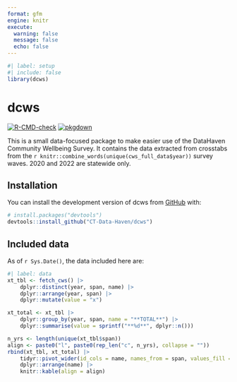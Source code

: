 ```yaml
---
format: gfm
engine: knitr
execute: 
  warning: false
  message: false
  echo: false
---
```


<!-- README.md is generated from README.qmd. Please edit that file -->

```r
#| label: setup
#| include: false
library(dcws)
```

# dcws

<!-- badges: start -->
[![R-CMD-check](https://github.com/CT-Data-Haven/dcws/actions/workflows/check-release.yaml/badge.svg)](https://github.com/CT-Data-Haven/dcws/actions/workflows/check-release.yaml)
[![pkgdown](https://github.com/CT-Data-Haven/dcws/actions/workflows/pkgdown.yaml/badge.svg)](https://github.com/CT-Data-Haven/dcws/actions/workflows/pkgdown.yaml)
<!-- badges: end -->

This is a small data-focused package to make easier use of the DataHaven Community Wellbeing Survey. It contains the data extracted from crosstabs from the `r knitr::combine_words(unique(cws_full_data$year))` survey waves. 2020 and 2022 are statewide only.

## Installation

You can install the development version of dcws from [GitHub](https://github.com/) with:

``` r
# install.packages("devtools")
devtools::install_github("CT-Data-Haven/dcws")
```

## Included data

As of `r Sys.Date()`, the data included here are:

```r
#| label: data
xt_tbl <- fetch_cws() |>
    dplyr::distinct(year, span, name) |>
    dplyr::arrange(year, span) |>
    dplyr::mutate(value = "x")

xt_total <- xt_tbl |>
    dplyr::group_by(year, span, name = "**TOTAL**") |>
    dplyr::summarise(value = sprintf("**%d**", dplyr::n()))

n_yrs <- length(unique(xt_tbl$span))
align <- paste0("l", paste0(rep_len("c", n_yrs), collapse = ""))
rbind(xt_tbl, xt_total) |>
    tidyr::pivot_wider(id_cols = name, names_from = span, values_fill = list(value = "")) |>
    dplyr::arrange(name) |>
    knitr::kable(align = align)
```

